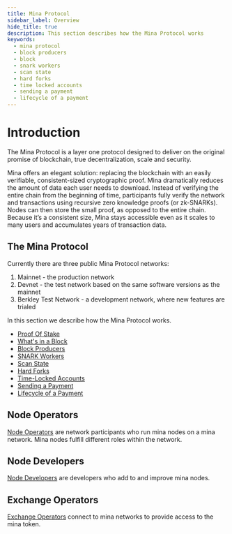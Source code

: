 ```yaml
---
title: Mina Protocol
sidebar_label: Overview
hide_title: true
description: This section describes how the Mina Protocol works
keywords:
  - mina protocol
  - block producers
  - block
  - snark workers
  - scan state
  - hard forks
  - time locked accounts
  - sending a payment
  - lifecycle of a payment
---
```


# Introduction

The Mina Protocol is a layer one protocol designed to deliver on the original promise of blockchain, true decentralization, scale and security. 

Mina offers an elegant solution: replacing the blockchain with an easily verifiable, consistent-sized cryptographic proof. Mina dramatically reduces the amount of data each user needs to download. Instead of verifying the entire chain from the beginning of time, participants fully verify the network and transactions using recursive zero knowledge proofs (or zk-SNARKs). Nodes can then store the small proof, as opposed to the entire chain. Because it’s a consistent size, Mina stays accessible even as it scales to many users and accumulates years of transaction data.

## The Mina Protocol 

Currently there are three public Mina Protocol networks:

1. Mainnet - the production network
2. Devnet - the test network based on the same software versions as the mainnet
3. Berkley Test Network - a development network, where new features are trialed

In this section we describe how the Mina Protocol works.

- [Proof Of Stake](/mina-protocol/proof-of-stake)
- [What's in a Block](/mina-protocol/whats-in-a-block)
- [Block Producers](/mina-protocol/block-producers)
- [SNARK Workers](/mina-protocol/snark-workers)
- [Scan State](/mina-protocol/scan-state)
- [Hard Forks](/mina-protocol/hardforks)
- [Time-Locked Accounts](/mina-protocol/time-locked-accounts)
- [Sending a Payment](/mina-protocol/sending-a-payment)
- [Lifecycle of a Payment](/mina-protocol/lifecycle-of-a-payment)

## Node Operators

[Node Operators](../node-operators) are network participants who run mina nodes on a mina network. Mina nodes fulfill different roles within the network.

## Node Developers

[Node Developers](../node-developers) are developers who add to and improve mina nodes.

## Exchange Operators

[Exchange Operators](../exchange-operators/faq) connect to mina networks to provide access to the mina token.
